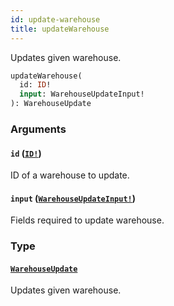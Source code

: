 ```yaml
---
id: update-warehouse
title: updateWarehouse
---
```


Updates given warehouse.

```graphql
updateWarehouse(
  id: ID!
  input: WarehouseUpdateInput!
): WarehouseUpdate

```

### Arguments

#### `id` ([`ID!`](/developer/api-reference/scalars/id))

ID of a warehouse to update.

#### `input` ([`WarehouseUpdateInput!`](/developer/api-reference/inputs/warehouse-update-input))

Fields required to update warehouse.

### Type

#### [`WarehouseUpdate`](/developer/api-reference/objects/warehouse-update)

Updates given warehouse.
